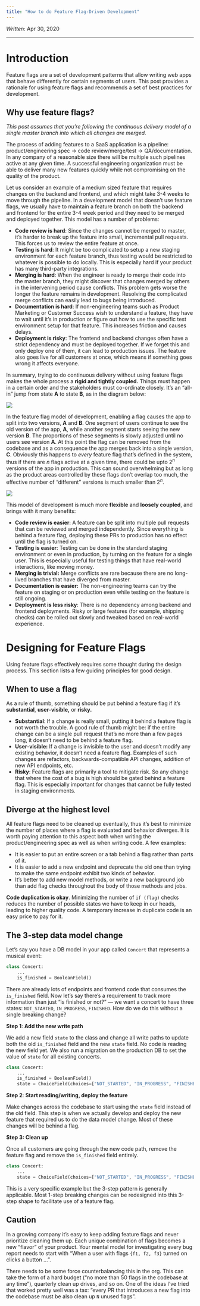 ```yaml
---
title: "How to do Feature Flag-Driven Development"
---
```


*Written*: Apr 30, 2020

---

# Introduction

Feature flags are a set of development patterns that allow writing web apps that behave differently for certain segments of users. This post provides a rationale for using feature flags and recommends a set of best practices for development.

## Why use feature flags?

*This post assumes that you're following the continuous delivery model of a single master branch into which all changes are merged.*

The process of adding features to a SaaS application is a pipeline: product/engineering spec → code review/merge/test → QA/documentation. In any company of a reasonable size there will be multiple such pipelines active at any given time. A successful engineering organization must be able to deliver many new features quickly while not compromising on the quality of the product.

Let us consider an example of a medium sized feature that requires changes on the backend and frontend, and which might take 3-4 weeks to move through the pipeline. In a development model that doesn't use feature flags, we usually have to maintain a feature branch on both the backend and frontend for the entire 3-4 week period and they need to be merged and deployed together. This model has a number of problems:

- **Code review is hard**: Since the changes cannot be merged to master, it's harder to break up the feature into small, incremental pull requests. This forces us to review the entire feature at once.
- **Testing is hard**: It might be too complicated to setup a new staging environment for each feature branch, thus testing would be restricted to whatever is possible to do locally. This is especially hard if your product has many third-party integrations.
- **Merging is hard**: When the engineer is ready to merge their code into the master branch, they might discover that changes merged by others in the intervening period cause conflicts. This problem gets worse the longer the feature remains in development. Resolving the complicated merge conflicts can easily lead to bugs being introduced.
- **Documentation is hard**:  If non-engineering teams such as Product Marketing or Customer Success wish to understand a feature, they have to wait until it's in production or figure out how to use the specific test environment setup for that feature. This increases friction and causes delays.
- **Deployment is risky**: The frontend and backend changes often have a strict dependency and must be deployed together. If we forget this and only deploy one of them, it can lead to production issues. The feature also goes live for all customers at once, which means if something goes wrong it affects everyone.

In summary, trying to do continuous delivery without using feature flags makes the whole process a **rigid and tightly coupled.** Things must happen in a certain order and the stakeholders must co-ordinate closely. It's an "all-in" jump from state **A** to state **B**, as in the diagram below:

![](images/breaking-change.png)

In the feature flag model of development, enabling a flag causes the app to split into two versions, **A** and **B**. One segment of users continue to see the old version of the app, **A**, while another segment starts seeing the new version **B**. The proportions of these segments is slowly adjusted until no users see version **A**. At this point the flag can be removed from the codebase and as a consequence the app merges back into a single version, **C**. Obviously this happens to *every* feature flag that's defined in the system, thus if there are $n$ flags active at a given time, there could be upto $2^n$ versions of the app in production. This can sound overwhelming but as long as the product areas controlled by these flags don't overlap too much, the effective number of "different" versions is much smaller than $2^n$.

![](images/abc-change.png)

This model of development is much more **flexible** and **loosely coupled**, and brings with it many benefits:

- **Code review is easier**: A feature can be split into multiple pull requests that can be reviewed and merged independently. Since everything is behind a feature flag, deploying these PRs to production has no effect until the flag is turned on.
- **Testing is easier**: Testing can be done in the standard staging environment or even in production, by turning on the feature for a single user. This is especially useful for testing things that have real-world interactions, like moving money.
- **Merging is trivial:** Merge conflicts are rare because there are no long-lived branches that have diverged from master.
- **Documentation is easier:** The non-engineering teams can try the feature on staging or on production even while testing on the feature is still ongoing.
- **Deployment is less risky**: There is no dependency among backend and frontend deployments. Risky or large features (for example, shipping checks) can be rolled out slowly and tweaked based on real-world experience.

# Designing for Feature Flags

Using feature flags effectively requires some thought during the design process. This section lists a few guiding principles for good design.

## When to use a flag

As a rule of thumb, something should be put behind a feature flag if it's **substantial**, **user-visible,** or **risky.**

- **Substantial**: If a change is really small, putting it behind a feature flag is not worth the trouble. A good rule of thumb might be: if the entire change can be a single pull request that's no more than a few pages long, it doesn't need to be behind a feature flag.
- **User-visible:** If a change is invisible to the user and doesn't modify any existing behavior, it doesn't need a feature flag. Examples of such changes are refactors, backwards-compatible API changes, addition of new API endpoints, etc.
- **Risky**: Feature flags are primarily a tool to mitigate risk. So any change that where the cost of a bug is high should be gated behind a feature flag. This is especially important for changes that cannot be fully tested in staging environments.

## Diverge at the highest level

All feature flags need to be cleaned up eventually, thus it's best to minimize the number of places where a flag is evaluated and behavior diverges. It is worth paying attention to this aspect both when writing the product/engineering spec as well as when writing code. A few examples:

- It is easier to put an entire screen or a tab behind a flag rather than parts of it.
- It is easier to add a new endpoint and deprecate the old one than trying to make the same endpoint exhibit two kinds of behavior.
- It's better to add new model methods, or write a new background job than add flag checks throughout the body of those methods and jobs.

**Code duplication is okay**. Minimizing the number of `if (flag)` checks reduces the number of possible states we have to keep in our heads, leading to higher quality code. A temporary increase in duplicate code is an easy price to pay for it.

## The 3-step data model change

Let's say you have a DB model in your app called `Concert` that represents a musical event:

```python
class Concert:
	...
	is_finished = BooleanField()
```

There are already lots of endpoints and frontend code that consumes the `is_finished` field. Now let's say there's a requirement to track more information than just "is finished or not?" — we want a concert to have three states: `NOT_STARTED`, `IN_PROGRESS`, `FINISHED`. How do we do this without a single breaking change?

**Step 1**: **Add the new write path**

We add a new field `state` to the class and change all write paths to update both the old `is_finished` field and the new `state` field. No code is reading the new field yet. We also run a migration on the production DB to set the value of `state` for all existing concerts.

```python
class Concert:
	...
	is_finished = BooleanField()
	state = ChoiceField(choices=["NOT_STARTED", "IN_PROGRESS", "FINISHED")
```

**Step 2**: **Start reading/writing, deploy the feature**

Make changes across the codebase to start using the `state` field instead of the old field. This step is when we actually develop and deploy the new feature that required us to do the data model change. Most of these changes will be behind a flag.

**Step 3: Clean up**

Once all customers are going through the new code path, remove the feature flag and remove the `is_finished` field entirely.

```python
class Concert:
	...
	state = ChoiceField(choices=["NOT_STARTED", "IN_PROGRESS", "FINISHED")
```

This is a very specific example but the 3-step pattern is generally applicable. Most 1-step  breaking changes can be redesigned into this 3-step shape to facilitate use of a feature flag.

## Caution

In a growing company it's easy to keep adding feature flags and never prioritize cleaning them up. Each unique combination of flags becomes
a new "flavor" of your product. Your mental model for investigating every bug report needs to start with "When a user with flags `{f1, f2, f3}`
turned on clicks a button ...".

There needs to be some force counterbalancing this in the org. This can take the form of a hard budget ("no more than 50 flags in the codebase at any time"), quarterly clean up drives, and so on. One of the ideas I've tried that worked pretty well was a tax: "every PR that introduces
a new flag into the codebase must be also clean up `N` unused flags".